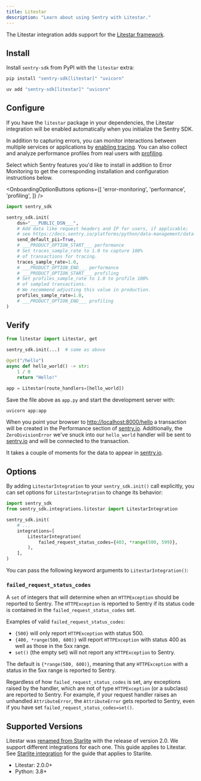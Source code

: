 ```yaml
---
title: Litestar
description: "Learn about using Sentry with Litestar."
---
```


The Litestar integration adds support for the [Litestar framework](https://docs.litestar.dev/2/).

## Install

Install `sentry-sdk` from PyPI with the `litestar` extra:

```bash {tabTitle:pip}
pip install "sentry-sdk[litestar]" "uvicorn"
```
```bash {tabTitle:uv}
uv add "sentry-sdk[litestar]" "uvicorn"
```

## Configure

If you have the `litestar` package in your dependencies, the Litestar integration will be enabled automatically when you initialize the Sentry SDK.

In addition to capturing errors, you can monitor interactions between multiple services or applications by [enabling tracing](/concepts/key-terms/tracing/). You can also collect and analyze performance profiles from real users with [profiling](/product/explore/profiling/).

Select which Sentry features you'd like to install in addition to Error Monitoring to get the corresponding installation and configuration instructions below.

<OnboardingOptionButtons
  options={[
    'error-monitoring',
    'performance',
    'profiling',
  ]}
/>

```python
import sentry_sdk

sentry_sdk.init(
    dsn="___PUBLIC_DSN___",
    # Add data like request headers and IP for users, if applicable;
    # see https://docs.sentry.io/platforms/python/data-management/data-collected/ for more info
    send_default_pii=True,
    # ___PRODUCT_OPTION_START___ performance
    # Set traces_sample_rate to 1.0 to capture 100%
    # of transactions for tracing.
    traces_sample_rate=1.0,
    # ___PRODUCT_OPTION_END___ performance
    # ___PRODUCT_OPTION_START___ profiling
    # Set profiles_sample_rate to 1.0 to profile 100%
    # of sampled transactions.
    # We recommend adjusting this value in production.
    profiles_sample_rate=1.0,
    # ___PRODUCT_OPTION_END___ profiling
)
```

## Verify

```python
from litestar import Litestar, get

sentry_sdk.init(...)  # same as above

@get("/hello")
async def hello_world() -> str:
    1 / 0
    return "Hello!"

app = Litestar(route_handlers=[hello_world])
```

Save the file above as `app.py` and start the development server with:

```bash
uvicorn app:app
```

When you point your browser to [http://localhost:8000/hello](http://localhost:8000/hello) a transaction will be created in the Performance section of [sentry.io](https://sentry.io). Additionally, the `ZeroDivisionError` we've snuck into our `hello_world` handler will be sent to [sentry.io](https://sentry.io) and will be connected to the transaction.

It takes a couple of moments for the data to appear in [sentry.io](https://sentry.io).

## Options

By adding `LitestarIntegration` to your `sentry_sdk.init()` call explicitly, you can set options for `LitestarIntegration` to change its behavior:

```python
import sentry_sdk
from sentry_sdk.integrations.litestar import LitestarIntegration

sentry_sdk.init(
    # ...
    integrations=[
        LitestarIntegration(
            failed_request_status_codes={403, *range(500, 599)},
        ),
    ],
)
```

You can pass the following keyword arguments to `LitestarIntegration()`:

### `failed_request_status_codes`

A `set` of integers that will determine when an `HTTPException` should be reported to Sentry. The `HTTPException` is reported to Sentry if its status code is contained in the `failed_request_status_codes` set.

Examples of valid `failed_request_status_codes`:

- `{500}` will only report `HTTPException` with status 500.
- `{400, *range(500, 600)}` will report `HTTPException` with status 400 as well as those in the 5xx range.
- `set()` (the empty set) will not report any `HTTPException` to Sentry.

The default is `{*range(500, 600)}`, meaning that any `HTTPException` with a status in the 5xx range is reported to Sentry.

Regardless of how `failed_request_status_codes` is set, any exceptions raised by the handler, which are not of type `HTTPException` (or a subclass) are reported to Sentry. For example, if your request handler raises an unhandled `AttributeError`, the `AttributeError` gets reported to Sentry, even if you have set `failed_request_status_codes=set()`.

## Supported Versions

<Alert level="warning" title="Note">

Litestar was [renamed from Starlite](https://litestar.dev/about/organization.html#litestar-and-starlite)
with the release of version 2.0. We support different integrations for each one. This guide applies to Litestar.
See [Starlite integration](/platforms/python/integrations/starlite) for the guide that applies to Starlite.

</Alert>

- Litestar: 2.0.0+
- Python: 3.8+

